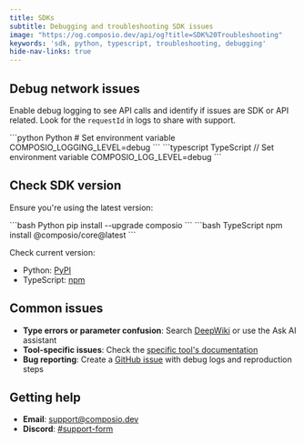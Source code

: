 ```yaml
---
title: SDKs
subtitle: Debugging and troubleshooting SDK issues
image: "https://og.composio.dev/api/og?title=SDK%20Troubleshooting"
keywords: 'sdk, python, typescript, troubleshooting, debugging'
hide-nav-links: true
---
```


## Debug network issues

Enable debug logging to see API calls and identify if issues are SDK or API related. Look for the `requestId` in logs to share with support.

<CodeGroup>
```python Python
# Set environment variable
COMPOSIO_LOGGING_LEVEL=debug
```
```typescript TypeScript
// Set environment variable
COMPOSIO_LOG_LEVEL=debug
```
</CodeGroup>

## Check SDK version

Ensure you're using the latest version:

<CodeGroup>
```bash Python
pip install --upgrade composio
```
```bash TypeScript
npm install @composio/core@latest
```
</CodeGroup>

Check current version:
- Python: [PyPI](https://pypi.org/project/composio/)
- TypeScript: [npm](https://www.npmjs.com/package/@composio/core)

## Common issues

- **Type errors or parameter confusion**: Search [DeepWiki](https://deepwiki.com/ComposioHQ/composio) or use the Ask AI assistant
- **Tool-specific issues**: Check the [specific tool's documentation](/toolkits)
- **Bug reporting**: Create a [GitHub issue](https://github.com/ComposioHQ/composio/issues/new?labels=bug) with debug logs and reproduction steps

## Getting help

- **Email**: support@composio.dev
- **Discord**: [#support-form](https://discord.com/channels/1170785031560646836/1268871288156323901)